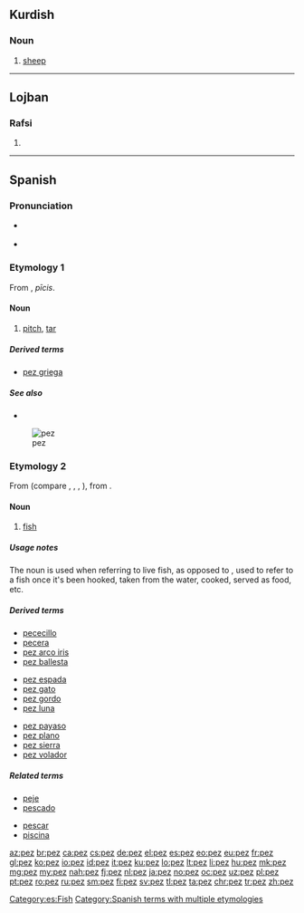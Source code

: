 {{also|Pez}}
==Kurdish==

===Noun===
{{ku-noun}}

# [[sheep]]

----

==Lojban==

===Rafsi===
{{jbo-rafsi}}

# {{jbo-rafsi of|pezli}}

----

==Spanish==

===Pronunciation===
* {{a|Castilian}} {{IPA|/pe̞θ/|lang=es}}
* {{a|Others}} {{IPA|/pe̞s/|lang=es}}

===Etymology 1===
From {{etyl|la|es}} {{term|pīx|lang=la}}, ''pīcis''.

====Noun====
{{es-noun|f|peces}}

# [[pitch]], [[tar]]

=====Derived terms=====
* [[pez griega]] {{g|f}}

=====See also=====
* {{l|es|brea}}

{{wikipedia|lang=es}}
[[File:Pink salmon FWS.jpg|thumb|pez]]
===Etymology 2===
From {{etyl|la|es}} {{term|piscis|lang=es}} (compare {{term|peje|lang=es}}, {{etyl|it|-}} {{term|pesce|lang=it}}, {{etyl|pt|-}} {{term|peixe|lang=pt}}, {{etyl|ro|-}} {{term|peşte|lang=ro}}), from {{etyl|ine-pro|es}} {{term/t|ine-pro|*pisḱ-}}.

====Noun====
{{es-noun|m|peces}}

# [[fish]] {{gloss|especially while alive}}

=====Usage notes=====
The noun {{term|pez|lang=es}} is used when referring to live fish, as opposed to {{term|pescado|lang=es}}, used to refer to a fish once it's been hooked, taken from the water, cooked, served as food, etc.

=====Derived terms=====
{{rel-top3|Terms derived from "pez"}}
* [[pececillo]] {{g|m}}
* [[pecera]] {{g|f}}
* [[pez arco iris]] {{g|m}}
* [[pez ballesta]] {{g|m}}
{{rel-mid3}}
* [[pez espada]] {{g|m}}
* [[pez gato]] {{g|m}}
* [[pez gordo]] {{g|m}}
* [[pez luna]] {{g|m}}
{{rel-mid3}}
* [[pez payaso]] {{g|m}}
* [[pez plano]] {{g|m}}
* [[pez sierra]] {{g|m}}
* [[pez volador]] {{g|m}}
{{rel-bottom}}

=====Related terms=====
{{rel-top|Terms related to "pez"}}
* [[peje]]
* [[pescado]]
{{rel-mid}}
* [[pescar]]
* [[piscina]]
{{rel-bottom}}

[[Category:es:Fish]]
[[Category:Spanish terms with multiple etymologies]]

[[az:pez]]
[[br:pez]]
[[ca:pez]]
[[cs:pez]]
[[de:pez]]
[[el:pez]]
[[es:pez]]
[[eo:pez]]
[[eu:pez]]
[[fr:pez]]
[[gl:pez]]
[[ko:pez]]
[[io:pez]]
[[id:pez]]
[[it:pez]]
[[ku:pez]]
[[lo:pez]]
[[lt:pez]]
[[li:pez]]
[[hu:pez]]
[[mk:pez]]
[[mg:pez]]
[[my:pez]]
[[nah:pez]]
[[fj:pez]]
[[nl:pez]]
[[ja:pez]]
[[no:pez]]
[[oc:pez]]
[[uz:pez]]
[[pl:pez]]
[[pt:pez]]
[[ro:pez]]
[[ru:pez]]
[[sm:pez]]
[[fi:pez]]
[[sv:pez]]
[[tl:pez]]
[[ta:pez]]
[[chr:pez]]
[[tr:pez]]
[[zh:pez]]